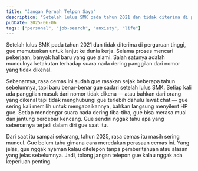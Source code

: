 ```yaml
---
title: "Jangan Pernah Telpon Saya"
description: "Setelah lulus SMK pada tahun 2021 dan tidak diterima di perguruan tinggi, gue memutuskan untuk lanjut ke dunia kerja. Selama proses mencari pekerjaan, banyak hal baru yang gue alami. Salah satunya adalah munculnya ketakutan terhadap suara nada dering panggilan dari nomor yang tidak dikenal."
pubDate: 2025-06-06
tags: ["personal", "job-search", "anxiety", "life"]
---
```


Setelah lulus SMK pada tahun 2021 dan tidak diterima di perguruan tinggi, gue memutuskan untuk lanjut ke dunia kerja. Selama proses mencari pekerjaan, banyak hal baru yang gue alami. Salah satunya adalah munculnya ketakutan terhadap suara nada dering panggilan dari nomor yang tidak dikenal.

Sebenarnya, rasa cemas ini sudah gue rasakan sejak beberapa tahun sebelumnya, tapi baru benar-benar gue sadari setelah lulus SMK. Setiap kali ada panggilan masuk dari nomor tidak dikena — atau bahkan dari orang yang dikenal tapi tidak menghubungi gue terlebih dahulu lewat chat — gue sering kali memilih untuk mengabaikannya, bahkan langsung menyilent HP gue. Setiap mendengar suara nada dering tiba-tiba, gue bisa merasa mual dan jantung berdebar kencang. Gue sendiri nggak tahu apa yang sebenarnya terjadi dalam diri gue saat itu.

Dari saat itu sampai sekarang, tahun 2025, rasa cemas itu masih sering muncul. Gue belum tahu gimana cara meredakan perasaan cemas ini. Yang jelas, gue nggak nyaman kalau ditelepon tanpa pemberitahuan atau alasan yang jelas sebelumnya. Jadi, tolong jangan telepon gue kalau nggak ada keperluan penting.
